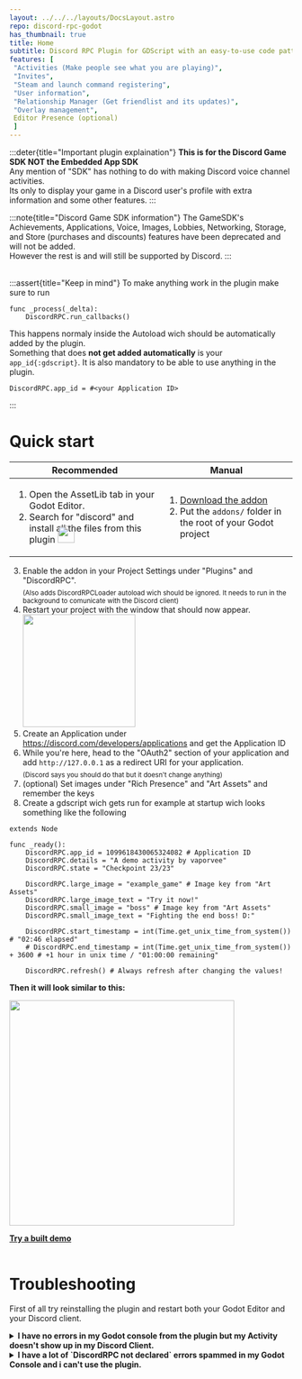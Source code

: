 ```yaml
---
layout: ../../../layouts/DocsLayout.astro
repo: discord-rpc-godot
has_thumbnail: true
title: Home
subtitle: Discord RPC Plugin for GDScript with an easy-to-use code pattern in Godot Engine 4, with optional Editor Rich Presence! (Compatible with Linux, Windows, & MacOS) 
features: [
 "Activities (Make people see what you are playing)",
 "Invites",
 "Steam and launch command registering",
 "User information",
 "Relationship Manager (Get friendlist and its updates)",
 "Overlay management",
 Editor Presence (optional)
 ]
---
```


:::deter{title="Important plugin explaination"}
**This is for the Discord Game SDK NOT the Embedded App SDK** <br/>
Any mention of "SDK" has nothing to do with making Discord voice channel activities. <br/>
Its only to display your game in a Discord user's profile with extra information and some other features.
:::

:::note{title="Discord Game SDK information"}
The GameSDK's Achievements, Applications, Voice, Images, Lobbies, Networking, Storage, and Store (purchases and discounts) features have been deprecated and will not be added. <br /> However the rest is and will still be supported by Discord.
:::

<br/>
:::assert{title="Keep in mind"}
To make anything work in the plugin make sure to run

 ```gdscript
 func _process(_delta):
     DiscordRPC.run_callbacks()
 ```

 This happens normaly inside the Autoload wich should be automatically added by the plugin. <br />
 Something that does **not get added automatically** is your `app_id{:gdscript}`. It is also mandatory to be able to use anything in the plugin.

 ```gdscript
 DiscordRPC.app_id = #<your Application ID>
 ```
:::

# Quick start

| Recommended                                                                                                                                                                                                                                            | Manual                                                                                                                                                                                            |
| ------------------------------------------------------------------------------------------------------------------------------------------------------------------------------------------------------------------------------------------------------ | ------------------------------------------------------------------------------------------------------------------------------------------------------------------------------------------------- |
| <ol type="1"><li>Open the AssetLib tab in your Godot Editor.</li><li>Search for "discord" and install all the files from this plugin <img width="30px" style="margin-top:-30px;" src="https://raw.githubusercontent.com/vaporvee/discord-rpc-godot/main/project/assets/Logo_V2_Clyde.png" /></li></ol> | <ol type="1"><li>[Download the addon](https://github.com/vaporvee/discord-rpc-godot/releases/latest/download/ADDON-discord-rpc-godot.zip/)</li><li>Put the `addons/` folder in the root of your Godot project</li></ol> |

3. Enable the addon in your Project Settings under "Plugins" and "DiscordRPC". <br /><sub>(Also adds DiscordRPCLoader autoload wich should be ignored. It needs to run in the background to comunicate with the Discord client)</sub>
4. Restart your project with the window that should now appear. <br /><img src="https://github.com/vaporvee/discord-rpc-godot/assets/80621863/620d90aa-6e76-4a80-980e-c8c57d8cfa58" width="200px" /><br />
5. Create an Application under https://discord.com/developers/applications and get the Application ID
6. While you're here, head to the "OAuth2" section of your application and add `http://127.0.0.1` as a redirect URI for your application.<br /><sub>(Discord says you should do that but it doesn't change anything)</sub>
7. (optional) Set images under "Rich Presence" and "Art Assets" and remember the keys
8. Create a gdscript wich gets run for example at startup wich looks something like the following

```gdscript
extends Node

func _ready():
	DiscordRPC.app_id = 1099618430065324082 # Application ID
	DiscordRPC.details = "A demo activity by vaporvee"
	DiscordRPC.state = "Checkpoint 23/23"

	DiscordRPC.large_image = "example_game" # Image key from "Art Assets"
	DiscordRPC.large_image_text = "Try it now!"
	DiscordRPC.small_image = "boss" # Image key from "Art Assets"
	DiscordRPC.small_image_text = "Fighting the end boss! D:"

	DiscordRPC.start_timestamp = int(Time.get_unix_time_from_system()) # "02:46 elapsed"
	# DiscordRPC.end_timestamp = int(Time.get_unix_time_from_system()) + 3600 # +1 hour in unix time / "01:00:00 remaining"

	DiscordRPC.refresh() # Always refresh after changing the values!
```

**Then it will look similar to this:**

<img width="400px" src="https://raw.githubusercontent.com/vaporvee/discord-rpc-godot/main/project/assets/ActivityPreview.svg" />

[**Try a built demo**](https://github.com/vaporvee/discord-rpc-godot/releases/latest/download/Demo-Export.zip)<br /><br />

# Troubleshooting
First of all try reinstalling the plugin and restart both your Godot Editor and your Discord client.
<details><summary><b>I have no errors in my Godot console from the plugin but my Activity doesn't show up in my Discord Client.</b></summary>Make sure a `DiscordRPC.run_callbacks()` function runs in a `_process(delta)` function. This should happen in the Autoload added by the plugin. If it still doesn't help, try the Demo above. If still nothing appears in your Discord profile card, you have to reset the depending settings in you Discord or reinstall it.</details>
<details><summary><b>I have a lot of `DiscordRPC not declared` errors spammed in my Godot Console and i can't use the plugin.</b></summary> Make sure the plugin is actually enabled. Then the plugin should work and after the second restart you shouldn't get any errors from the plugin. But if it still gives you the errors delete the file `/addons/discord-rpc-gd/bin/.gdignore` and restart the editor manually.</details>